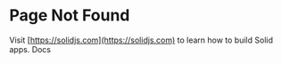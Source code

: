 
# Page Not Found

Visit [https://solidjs.com](https://solidjs.com) to learn how to build Solid apps. <Link href="/docs">Docs</Link>
